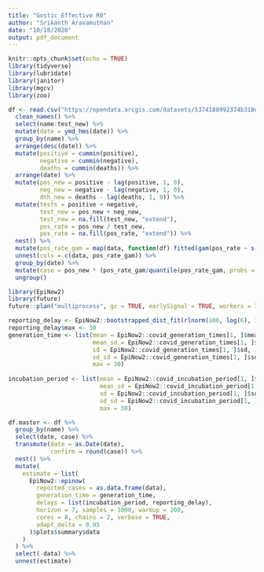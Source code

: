 ---
title: "Gostic Effective R0"
author: "Srikanth Aravamuthan"
date: "10/18/2020"
output: pdf_document
---

```{r setup, include=FALSE}
knitr::opts_chunk$set(echo = TRUE)
library(tidyverse)
library(lubridate)
library(janitor)
library(mgcv)
library(zoo)

```

```{r}
df <- read.csv("https://opendata.arcgis.com/datasets/5374188992374b318d3e2305216ee413_12.csv", fileEncoding="UTF-8-BOM", stringsAsFactors = FALSE) %>% 
  clean_names() %>% 
  select(name:test_new) %>% 
  mutate(date = ymd_hms(date)) %>% 
  group_by(name) %>% 
  arrange(desc(date)) %>% 
  mutate(positive = cummin(positive),
         negative = cummin(negative),
         deaths = cummin(deaths)) %>% 
  arrange(date) %>% 
  mutate(pos_new = positive - lag(positive, 1, 0),
         neg_new = negative - lag(negative, 1, 0),
         dth_new = deaths - lag(deaths, 1, 0)) %>% 
  mutate(tests = positive + negative,
         test_new = pos_new + neg_new,
         test_new = na.fill(test_new, "extend"),
         pos_rate = pos_new / test_new,
         pos_rate = na.fill(pos_rate, "extend")) %>% 
  nest() %>% 
  mutate(pos_rate_gam = map(data, function(df) fitted(gam(pos_rate ~ s(as.numeric(date)), data = df, family = "quasibinomial", weights = test_new)))) %>%
  unnest(cols = c(data, pos_rate_gam)) %>% 
  group_by(date) %>% 
  mutate(case = pos_new * (pos_rate_gam/quantile(pos_rate_gam, probs = 0.025, na.rm = TRUE))^0.1) %>% 
  ungroup()

```

```{r}
library(EpiNow2)
library(future)
future::plan("multiprocess", gc = TRUE, earlySignal = TRUE, workers = 7)

```

```{r}
reporting_delay <- EpiNow2::bootstrapped_dist_fit(rlnorm(100, log(6), 1))
reporting_delay$max <- 30
generation_time <- list(mean = EpiNow2::covid_generation_times[1, ]$mean,
                        mean_sd = EpiNow2::covid_generation_times[1, ]$mean_sd,
                        sd = EpiNow2::covid_generation_times[1, ]$sd,
                        sd_sd = EpiNow2::covid_generation_times[1, ]$sd_sd,
                        max = 30)
  
incubation_period <- list(mean = EpiNow2::covid_incubation_period[1, ]$mean,
                          mean_sd = EpiNow2::covid_incubation_period[1, ]$mean_sd,
                          sd = EpiNow2::covid_incubation_period[1, ]$sd,
                          sd_sd = EpiNow2::covid_incubation_period[1, ]$sd_sd,
                          max = 30)

```

```{r}
df.master <- df %>% 
  group_by(name) %>% 
  select(date, case) %>%
  transmute(date = as.Date(date),
            confirm = round(case)) %>% 
  nest() %>% 
  mutate(
    estimate = list(
      EpiNow2::epinow(
        reported_cases = as.data.frame(data),
        generation_time = generation_time,
        delays = list(incubation_period, reporting_delay),
        horizon = 7, samples = 1000, warmup = 200, 
        cores = 8, chains = 2, verbose = TRUE, 
        adapt_delta = 0.95
      )$plots$summary$data
    )
  ) %>% 
  select(-data) %>% 
  unnest(estimate)

```
